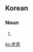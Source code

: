 ==Korean==
{{ko-hanjatab}}

===Noun===
{{ko-noun|hj|hangeul=노환}}

# {{hanja form of|노환|the infirmities of old age}}

[[ko:老患]]